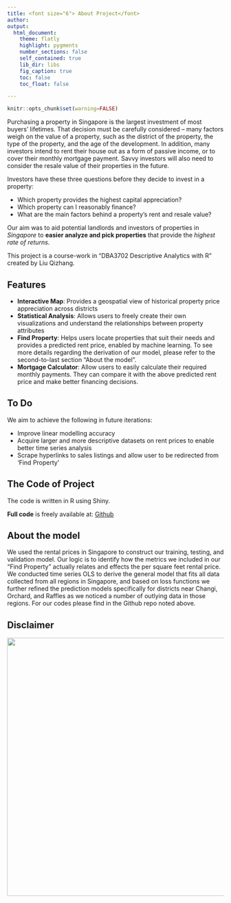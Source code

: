 ```yaml
---
title: <font size="6"> About Project</font> 
author: 
output:
  html_document:
    theme: flatly
    highlight: pygments
    number_sections: false
    self_contained: true
    lib_dir: libs
    fig_caption: true
    toc: false
    toc_float: false

---
```


```r
knitr::opts_chunk$set(warning=FALSE)
```

Purchasing a property in Singapore is the largest investment of most buyers’ lifetimes. That decision must be carefully considered – many factors weigh on the value of a property, such as the district of the property, the type of the property, and the age of the development. In addition, many investors intend to rent their house out as a form of passive income, or to cover their monthly mortgage payment. Savvy investors will also need to consider the resale value of their properties in the future. 

Investors have these three questions before they decide to invest in a property:

* Which property provides the highest capital appreciation?
* Which property can I reasonably finance?
* What are the main factors behind a property's rent and resale value?

Our aim was to aid potential landlords and investors of properties in *Singapore* to **easier analyze and pick properties** that provide the *highest rate of returns*.

This project is a course-work in "DBA3702 Descriptive Analytics with R" created by Liu Qizhang. 

## Features

- **Interactive Map**: Provides a geospatial view of historical property price appreciation across districts
- **Statistical Analysis**: Allows users to freely create their own visualizations and understand the relationships between property attributes
- **Find Property**: Helps users locate properties that suit their needs and provides a predicted rent price, enabled by machine learning. To see more details regarding the derivation of our model, please refer to the second-to-last section "About the model".
- **Mortgage Calculator**: Allow users to easily calculate their required monthly payments. They can compare it with the above predicted rent price and make better financing decisions.

## To Do

We aim to achieve the following in future iterations:

* Improve linear modelling accuracy
* Acquire larger and more descriptive datasets on rent prices to enable better time series analysis
* Scrape hyperlinks to sales listings and allow user to be redirected from 'Find Property'

## The Code of Project 

The code is written in R using Shiny. 

**Full code** is freely available at: 
[Github](https://github.com/kelvinvin/propertysensei)

## About the model
We used the rental prices in Singapore to construct our training, testing, and validation model. Our logic is to identify how the metrics we included in our "Find Property" actually relates and effects the per square feet rental price. We conducted time series OLS to derive the general model that fits all data collected from all regions in Singapore, and based on loss functions we further refined the prediction models specifically for districts near Changi, Orchard, and Raffles as we noticed a number of outlying data in those regions. For our codes please find in the Github repo noted above.

## Disclaimer
![](disclaimer.jpeg){width=600px}